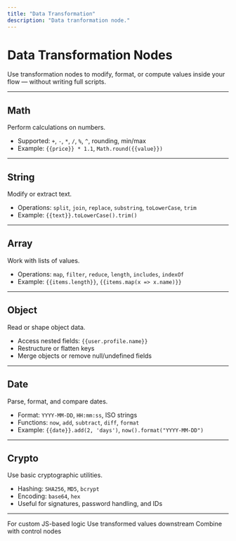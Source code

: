 ```yaml
---
title: "Data Transformation"
description: "Data tranformation node."
---
```


# Data Transformation Nodes

Use transformation nodes to modify, format, or compute values inside your flow — without writing full scripts.

---

## Math

Perform calculations on numbers.

- Supported: `+`, `-`, `*`, `/`, `%`, `^`, rounding, min/max
- Example: `{{price}} * 1.1`, `Math.round({{value}})`

---

## String

Modify or extract text.

- Operations: `split`, `join`, `replace`, `substring`, `toLowerCase`, `trim`
- Example: `{{text}}.toLowerCase().trim()`

---

## Array

Work with lists of values.

- Operations: `map`, `filter`, `reduce`, `length`, `includes`, `indexOf`
- Example: `{{items.length}}`, `{{items.map(x => x.name)}}`

---

## Object

Read or shape object data.

- Access nested fields: `{{user.profile.name}}`
- Restructure or flatten keys
- Merge objects or remove null/undefined fields

---

## Date

Parse, format, and compare dates.

- Format: `YYYY-MM-DD`, `HH:mm:ss`, ISO strings
- Functions: `now`, `add`, `subtract`, `diff`, `format`
- Example: `{{date}}.add(2, 'days')`, `now().format("YYYY-MM-DD")`

---

## Crypto

Use basic cryptographic utilities.

- Hashing: `SHA256`, `MD5`, `bcrypt`
- Encoding: `base64`, `hex`
- Useful for signatures, password handling, and IDs

---

<CardGroup>

<Card title="Script Logic" icon="brackets-curly" href="/built-in-nodes/core-function">
  For custom JS-based logic
</Card>

<Card title="Pass Data" icon="arrow-right" href="/workflows/passing-data">
  Use transformed values downstream
</Card>

<Card title="Filter/Loop" icon="flowchart" href="/built-in-nodes/data-flow">
  Combine with control nodes
</Card>

</CardGroup>
